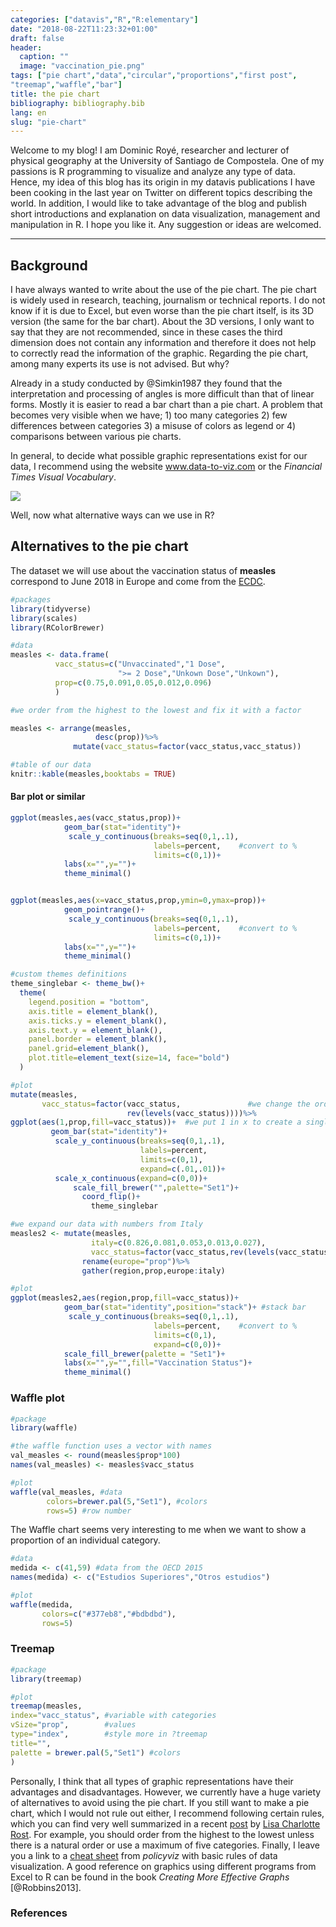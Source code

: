 ```yaml
---
categories: ["datavis","R","R:elementary"]
date: "2018-08-22T11:23:32+01:00"
draft: false
header:
  caption: ""
  image: "vaccination_pie.png"
tags: ["pie chart","data","circular","proportions","first post",
"treemap","waffle","bar"]
title: the pie chart
bibliography: bibliography.bib
lang: en
slug: "pie-chart"
---
```


Welcome to my blog! I am Dominic Royé, researcher and lecturer of physical geography at the University of Santiago de Compostela. One of my passions is R programming to visualize and analyze any type of data. Hence, my idea of this blog has its origin in my datavis publications I have been cooking in the last year on Twitter on different topics describing the world. In addition, I would like to take advantage of the blog and publish short introductions and explanation on data visualization, management and manipulation in R. I hope you like it. Any suggestion or ideas are welcomed.

***

## Background

I have always wanted to write about the use of the pie chart. The pie chart is widely used in research, teaching, journalism or technical reports. I do not know if it is due to Excel, but even worse than the pie chart itself, is its 3D version (the same for the bar chart). About the 3D versions, I only want to say that they are not recommended, since in these cases the third dimension does not contain any information and therefore it does not help to correctly read the information of the graphic. Regarding the pie chart, among many experts its use is not advised. But why?

Already in a study conducted by @Simkin1987 they found that the interpretation and processing of angles is more difficult than that of linear forms. Mostly it is easier to read a bar chart than a pie chart. A problem that becomes very visible when we have; 1) too many categories 2) few differences between categories 3) a misuse of colors as legend or 4) comparisons between various pie charts.

In general, to decide what possible graphic representations exist for our data, I recommend using the website [www.data-to-viz.com](https://www.data-to-viz.com) or the *Financial Times Visual Vocabulary*.

[![](/img/poster_piepost.png)](https://github.com/ft-interactive/chart-doctor/tree/master/visual-vocabulary)


Well, now what alternative ways can we use in R?


## Alternatives to the pie chart

The dataset we will use about the vaccination status of **measles** correspond to June 2018 in Europe and come from the [ECDC](https://ecdc.europa.eu/en/surveillance-atlas-infectious-diseases).


```r

#packages
library(tidyverse)
library(scales)
library(RColorBrewer)

#data
measles <- data.frame(
          vacc_status=c("Unvaccinated","1 Dose",
                        ">= 2 Dose","Unkown Dose","Unkown"),
          prop=c(0.75,0.091,0.05,0.012,0.096)
          )

#we order from the highest to the lowest and fix it with a factor

measles <- arrange(measles,
                   desc(prop))%>%
              mutate(vacc_status=factor(vacc_status,vacc_status))
```

```r
#table of our data
knitr::kable(measles,booktabs = TRUE)

```

#### Bar plot or similar

```r


ggplot(measles,aes(vacc_status,prop))+
            geom_bar(stat="identity")+
             scale_y_continuous(breaks=seq(0,1,.1),
                                labels=percent,    #convert to %
                                limits=c(0,1))+
            labs(x="",y="")+
            theme_minimal()


ggplot(measles,aes(x=vacc_status,prop,ymin=0,ymax=prop))+
            geom_pointrange()+
             scale_y_continuous(breaks=seq(0,1,.1),
                                labels=percent,    #convert to %
                                limits=c(0,1))+
            labs(x="",y="")+
            theme_minimal()
```

```r

#custom themes definitions
theme_singlebar <- theme_bw()+
  theme(
    legend.position = "bottom",
    axis.title = element_blank(),
    axis.ticks.y = element_blank(),
    axis.text.y = element_blank(),
    panel.border = element_blank(),
    panel.grid=element_blank(),
    plot.title=element_text(size=14, face="bold")
  )

#plot
mutate(measles,
       vacc_status=factor(vacc_status,               #we change the order of the categories
                          rev(levels(vacc_status))))%>%
ggplot(aes(1,prop,fill=vacc_status))+  #we put 1 in x to create a single bar
         geom_bar(stat="identity")+
          scale_y_continuous(breaks=seq(0,1,.1),
                             labels=percent,
                             limits=c(0,1),
                             expand=c(.01,.01))+
          scale_x_continuous(expand=c(0,0))+
              scale_fill_brewer("",palette="Set1")+
                coord_flip()+
                  theme_singlebar

```

```r

#we expand our data with numbers from Italy
measles2 <- mutate(measles,
                  italy=c(0.826,0.081,0.053,0.013,0.027),
                  vacc_status=factor(vacc_status,rev(levels(vacc_status))))%>%
                rename(europe="prop")%>%
                gather(region,prop,europe:italy)

#plot
ggplot(measles2,aes(region,prop,fill=vacc_status))+
            geom_bar(stat="identity",position="stack")+ #stack bar
             scale_y_continuous(breaks=seq(0,1,.1),
                                labels=percent,    #convert to %
                                limits=c(0,1),
                                expand=c(0,0))+
            scale_fill_brewer(palette = "Set1")+
            labs(x="",y="",fill="Vaccination Status")+
            theme_minimal()


```


### Waffle plot
```r
#package
library(waffle)

#the waffle function uses a vector with names
val_measles <- round(measles$prop*100)
names(val_measles) <- measles$vacc_status

#plot
waffle(val_measles, #data
        colors=brewer.pal(5,"Set1"), #colors
        rows=5) #row number 

```

The Waffle chart seems very interesting to me when we want to show a proportion of an individual category.

```r

#data
medida <- c(41,59) #data from the OECD 2015
names(medida) <- c("Estudios Superiores","Otros estudios")

#plot
waffle(medida,
       colors=c("#377eb8","#bdbdbd"),
       rows=5)

```


### Treemap

```r
#package
library(treemap)

#plot
treemap(measles,
index="vacc_status", #variable with categories
vSize="prop",        #values
type="index",        #style more in ?treemap
title="",            
palette = brewer.pal(5,"Set1") #colors
)

```


Personally, I think that all types of graphic representations have their advantages and disadvantages. However, we currently have a huge variety of alternatives to avoid using the pie chart. If you still want to make a pie chart, which I would not rule out either, I recommend following certain rules, which you can find very well summarized in a recent [post](https://academy.datawrapper.de/article/127-what-to-consider-when-creating-a-pie-chart) by [Lisa Charlotte Rost](https://twitter.com/lisacrost). For example, you should order from the highest to the lowest unless there is a natural order or use a maximum of five categories. Finally, I leave you a link to a [cheat sheet](https://policyviz.com/2018/08/07/dataviz-cheatsheet/) from *policyviz* with basic rules of data visualization. A good reference on graphics using different programs from Excel to R can be found in the book *Creating More Effective Graphs* [@Robbins2013].

### References


